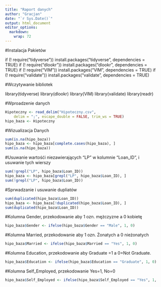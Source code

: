 ```yaml
---
title: "Raport danych"
author: "Gracjan"
date: "`r Sys.Date()`"
output: html_document
editor_options: 
  markdown: 
    wrap: 72
---
```


#Instalacja Pakietów

if (! require("tidyverse")) install.packages("tidyverse", dependencies = TRUE)
if (! require("dlookr")) install.packages("dlookr", dependencies = TRUE)
if (! require("VIM")) install.packages("VIM", dependencies = TRUE)
if (! require("validate")) install.packages("validate", dependencies = TRUE)

#Wczytywanie bibliotek

library(tidyverse)
library(dlookr)
library(VIM)
library(validate)
library(readr)


#Wproadzenie danych

```r
Hipoteczny <- read_delim("Hipoteczny.csv", 
    delim = ";", escape_double = FALSE, trim_ws = TRUE)
hipo_baza <- Hipoteczny
```

#Wizualizacja Danych

```r
sum(is.na(hipo_baza))
hipo_baza <- hipo_baza[complete.cases(hipo_baza), ]
sum(is.na(hipo_baza))

```


#Usuwanie wartośći niezawierających "LP" w kolumnie "Loan_ID", i usuwanie tych wierszy
```r
sum(!grepl("LP", hipo_baza$Loan_ID))
hipo_baza <- hipo_baza[grepl("LP", hipo_baza$Loan_ID), ]
sum(!grepl("LP", hipo_baza$Loan_ID))


```


#Sprwadzanie i usuwanie dupliatów
```r
sum(duplicated(hipo_baza$Loan_ID))
hipo_baza <- hipo_baza[!duplicated(hipo_baza$Loan_ID), ]
sum(duplicated(hipo_baza$Loan_ID))


```
#Kolumna Gender, przekodowanie aby 1 ozn. mężczyzne a 0 kobietę
```r
hipo_baza$Gender <- ifelse(hipo_baza$Gender == "Male", 1, 0)
```

#Kolumna Married, przekodowanie aby 1 ozn. Żonatych a 0 nieżonatych
```r
hipo_baza$Married <- ifelse(hipo_baza$Married == "Yes", 1, 0)
```

#Kolumna Education, przekodowanie aby Graduate =1 a 0=Not Graduate.
```r
hipo_baza$Education <- ifelse(hipo_baza$Education == "Graduate", 1, 0)
```

#Kolumna Self_Employed, przekodowanie Yes=1, No=0
```r
hipo_baza$Self_Employed <- ifelse(hipo_baza$Self_Employed == "Yes", 1, 0)
```

